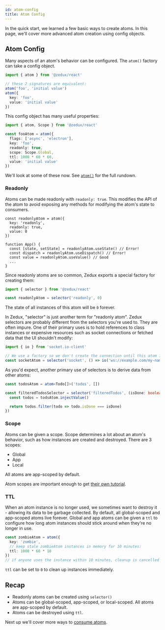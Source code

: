 ```yaml
---
id: atom-config
title: Atom Config
---
```

<!-- 

Through the rest of this tutorial we'll implement parts of this playground with Zedux:

<ApisPlayground /> -->

In the quick start, we learned a few basic ways to create atoms. In this page, we'll cover more advanced atom creation using config objects.

## Atom Config

Many aspects of an atom's behavior can be configured. The `atom()` factory can take a config object.

```ts
import { atom } from '@zedux/react'

// these 2 signatures are equivalent:
atom('foo', 'initial value')
atom({
  key: 'foo',
  value: 'initial value'
})
```

This config object has many useful properties:

```ts
import { atom, Scope } from '@zedux/react'

const fooAtom = atom({
  flags: ['async', 'electron'],
  key: 'foo',
  readonly: true,
  scope: Scope.Global,
  ttl: 1000 * 60 * 60,
  value: 'initial value'
})
```

We'll look at some of these now. See [`atom()`](TODO:link) for the full rundown.

### Readonly

Atoms can be made readonly with `readonly: true`. This modifies the API of the atom to avoid exposing any methods for modifying the atom's state to consumers.

```tsx
const readonlyAtom = atom({
  key: 'readonly',
  readonly: true,
  value: 0
})

function App() {
  const [state, setState] = readonlyAtom.useState() // Error!
  const dispatch = readonlyAtom.useDispatch() // Error!
  const value = readonlyAtom.useValue() // Good
  ...
}
```

Since readonly atoms are so common, Zedux exports a special factory for creating them:

```ts
import { selector } from '@zedux/react'

const readonlyAtom = selector('readonly', 0)
```

The state of all instances of this atom will be `0` forever.

In Zedux, "selector" is just another term for "readonly atom". Zedux selectors are probably different from the selectors you're used to. They are often impure. One of their primary uses is to hold references to class instances or expensive resources such as socket connections or fetched data that the UI shouldn't modify:

```ts
import { io } from 'socket.io-client'

// We use a factory so we don't create the connection until this atom is used
const socketAtom = selector('socket', () => io('ws://example.com/my-namespace'))
```

As you'd expect, another primary use of selectors is to derive data from other atoms:

```ts
const todosAtom = atom<Todo[]>('todos', [])

const filteredTodosSelector = selector('filteredTodos', (isDone: boolean) => {
  const todos = todsAtom.injectValue()

  return todos.filter(todo => todo.isDone === isDone)
})
```

### Scope

Atoms can be given a scope. Scope determines a lot about an atom's behavior, such as how instances are created and destroyed. There are 3 scopes:

- Global
- App
- Local

All atoms are app-scoped by default.

Atom scopes are important enough to get [their own tutorial](atom-scopes).

### TTL

When an atom instance is no longer used, we sometimes want to destroy it - allowing its data to be garbage collected. By default, all global-scoped and app-scoped atoms live forever. Global and app atoms can be given a `ttl` to configure how long atom instances should stick around when they're no longer in use.

```ts
const zombieAtom = atom({
  key: 'zombie',
  // keep stale zombieAtom instances in memory for 10 minutes:
  ttl: 1000 * 60 * 10
})
// if anyone uses the instance within 10 minutes, cleanup is cancelled
```

`ttl` can be set to `0` to clean up instances immediately.

## Recap

- Readonly atoms can be created using `selector()`
- Atoms can be global-scoped, app-scoped, or local-scoped. All atoms are app-scoped by default.
- Atoms can be destroyed using `ttl`.

Next up we'll cover more ways to [consume atoms](using-atoms).
